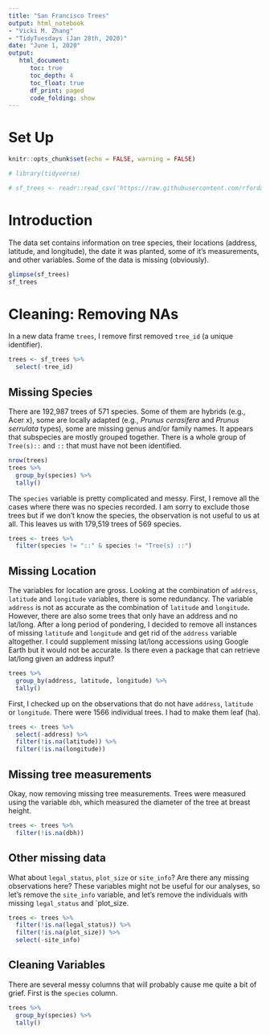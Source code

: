 ```yaml
---
title: "San Francisco Trees"
output: html_notebook
- "Vicki M. Zhang"
- "TidyTuesdays (Jan 28th, 2020)"
date: "June 1, 2020"
output: 
   html_document:
      toc: true
      toc_depth: 4
      toc_float: true
      df_print: paged
      code_folding: show
---
```

# Set Up

```r
knitr::opts_chunk$set(echo = FALSE, warning = FALSE)
```

```r
# library(tidyverse)
```

 
```r
# sf_trees <- readr::read_csv('https://raw.githubusercontent.com/rfordatascience/tidytuesday/master/data/2020/2020-01-28/sf_trees.csv')
```

# Introduction

The data set contains information on tree species, their locations (address, latitude, and longitude), the date it was planted, some of it's measurements, and other variables. Some of the data is missing (obviously).

```r
glimpse(sf_trees)
sf_trees
```




# Cleaning: Removing NAs

In a new data frame `trees`, I remove first removed `tree_id` (a unique identifier).

```r
trees <- sf_trees %>% 
  select(-tree_id) 
```

## Missing Species

There are 192,987 trees of 571 species. Some of them are hybrids (e.g., Acer x), some are locally adapted (e.g., *Prunus cerasifera* and *Prunus serrulata* types), some are missing genus and/or family names. It appears that subspecies are mostly grouped together. There is a whole group of `Tree(s)::` and `::` that must have not been identified.

```r
nrow(trees)
trees %>% 
  group_by(species) %>%
  tally()
```

The `species` variable is pretty complicated and messy. First, I remove all the cases where there was no species recorded. I am sorry to exclude those trees but if we don't know the species, the observation is not useful to us at all. This leaves us with 179,519 trees of 569 species.

```r
trees <- trees %>% 
  filter(species != "::" & species != "Tree(s) ::")
```


## Missing Location

The variables for location are gross. Looking at the combination of `address`, `latitude` and `longitude` variables, there is some redundancy. The variable `address` is not as accurate as the combination of `latitude` and `longitude`. However, there are also some trees that only have an address and no lat/long. After a long period of pondering, I decided to remove all instances of missing `latitude` and `longitude` and get rid of the `address` variable altogether. I could supplement missing lat/long accessions using Google Earth but it would not be accurate. Is there even a package that can retrieve lat/long given an address input? 

```r
trees %>% 
  group_by(address, latitude, longitude) %>% 
  tally()
```

First, I checked up on the observations that do not have `address`, `latitude` or `longitude`. There were 1566 individual trees. I had to make them leaf (ha).

```r
trees <- trees %>% 
  select(-address) %>% 
  filter(!is.na(latitude)) %>% 
  filter(!is.na(longitude))
```


## Missing tree measurements

Okay, now removing missing tree measurements. Trees were measured using the variable `dbh`, which measured the diameter of the tree at breast height.

```r
trees <- trees %>%
  filter(!is.na(dbh))
```


## Other missing data

What about `legal_status`, `plot_size` or `site_info`? Are there any missing observations here? These variables might not be useful for our analyses, so let's remove the `site_info` variable, and let's remove the individuals with missing `legal_status` and `plot_size.

```r
trees <- trees %>% 
  filter(!is.na(legal_status)) %>% 
  filter(!is.na(plot_size)) %>% 
  select(-site_info)
```


## Cleaning Variables

There are several messy columns that will probably cause me quite a bit of grief. First is the `species` column.

```r
trees %>% 
  group_by(species) %>% 
  tally()
```































